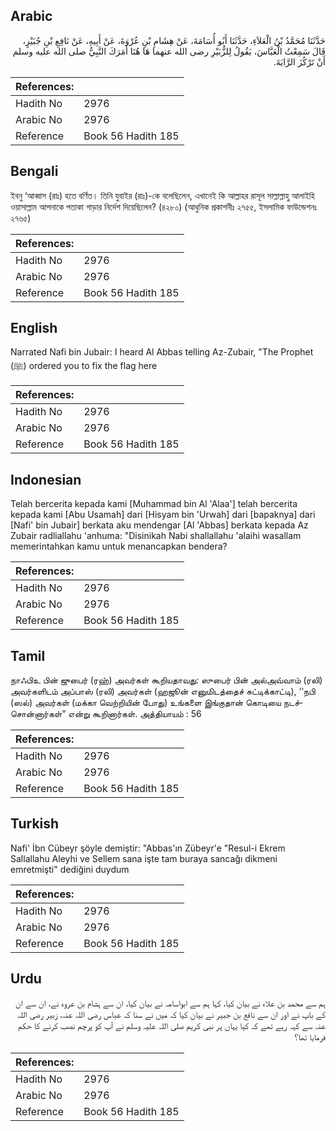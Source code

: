 ## Arabic


<div dir="rtl" lang="ar" style={{fontSize:'larger',backgroundColor:'#f8f9fa',padding:20}}>
حَدَّثَنَا مُحَمَّدُ بْنُ الْعَلاَءِ، حَدَّثَنَا أَبُو أُسَامَةَ، عَنْ هِشَامِ بْنِ عُرْوَةَ، عَنْ أَبِيهِ، عَنْ نَافِعِ بْنِ جُبَيْرٍ، قَالَ سَمِعْتُ الْعَبَّاسَ، يَقُولُ لِلزُّبَيْرِ رضى الله عنهما هَا هُنَا أَمَرَكَ النَّبِيُّ صلى الله عليه وسلم أَنْ تَرْكُزَ الرَّايَةَ‏.‏
</div>
<div style={{backgroundColor:'#f8f9fa',padding:20, marginBottom: 10}}><table> <thead> <tr> <th>References:</th> <th></th> </tr> </thead> <tbody><tr><td>Hadith No</td><td>2976</td></tr><tr><td>Arabic No</td><td>2976</td></tr><tr><td>Reference</td><td>Book 56 Hadith 185</td></tr></tbody></table></div>

## Bengali


<div dir="ltr" lang="bn" style={{fontSize:'larger',backgroundColor:'#f8f9fa',padding:20}}>
ইবনু ‘আব্বাস (রাঃ) হতে বর্ণিত। তিনি যুবাইর (রাঃ)-কে বলেছিলেন, এখানেই কি আল্লাহর রাসূল সাল্লাল্লাহু আলাইহি ওয়াসাল্লাম আপনাকে পতাকা গাড়ার নির্দেশ দিয়েছিলেন? (৪২৮০) (আধুনিক প্রকাশনীঃ ২৭৫৫, ইসলামিক ফাউন্ডেশনঃ ২৭৬৫)
</div>
<div style={{backgroundColor:'#f8f9fa',padding:20, marginBottom: 10}}><table> <thead> <tr> <th>References:</th> <th></th> </tr> </thead> <tbody><tr><td>Hadith No</td><td>2976</td></tr><tr><td>Arabic No</td><td>2976</td></tr><tr><td>Reference</td><td>Book 56 Hadith 185</td></tr></tbody></table></div>

## English


<div dir="ltr" lang="en" style={{fontSize:'larger',backgroundColor:'#f8f9fa',padding:20}}>
Narrated Nafi bin Jubair: I heard Al Abbas telling Az-Zubair, "The Prophet (ﷺ) ordered you to fix the flag here
</div>
<div style={{backgroundColor:'#f8f9fa',padding:20, marginBottom: 10}}><table> <thead> <tr> <th>References:</th> <th></th> </tr> </thead> <tbody><tr><td>Hadith No</td><td>2976</td></tr><tr><td>Arabic No</td><td>2976</td></tr><tr><td>Reference</td><td>Book 56 Hadith 185</td></tr></tbody></table></div>

## Indonesian


<div dir="ltr" lang="id" style={{fontSize:'larger',backgroundColor:'#f8f9fa',padding:20}}>
Telah bercerita kepada kami [Muhammad bin Al 'Alaa'] telah bercerita kepada kami [Abu Usamah] dari [Hisyam bin 'Urwah] dari [bapaknya] dari [Nafi' bin Jubair] berkata aku mendengar [Al 'Abbas] berkata kepada Az Zubair radliallahu 'anhuma: "Disinikah Nabi shallallahu 'alaihi wasallam memerintahkan kamu untuk menancapkan bendera?
</div>
<div style={{backgroundColor:'#f8f9fa',padding:20, marginBottom: 10}}><table> <thead> <tr> <th>References:</th> <th></th> </tr> </thead> <tbody><tr><td>Hadith No</td><td>2976</td></tr><tr><td>Arabic No</td><td>2976</td></tr><tr><td>Reference</td><td>Book 56 Hadith 185</td></tr></tbody></table></div>

## Tamil


<div dir="ltr" lang="ta" style={{fontSize:'larger',backgroundColor:'#f8f9fa',padding:20}}>
நாஃபிஉ பின் ஜுபைர் (ரஹ்) அவர்கள் கூறியதாவது: ஸுபைர் பின் அல்அவ்வாம் (ரலி) அவர்களிடம் அப்பாஸ் (ரலி) அவர்கள் (ஹஜூன் எனுமிடத்தைச் சுட்டிக்காட்டி), ‘‘நபி (ஸல்) அவர்கள் (மக்கா வெற்றியின் போது) உங்களை இங்குதான் கொடியை நடச்சொன்னார்கள்” என்று கூறினார்கள். அத்தியாயம் : 56
</div>
<div style={{backgroundColor:'#f8f9fa',padding:20, marginBottom: 10}}><table> <thead> <tr> <th>References:</th> <th></th> </tr> </thead> <tbody><tr><td>Hadith No</td><td>2976</td></tr><tr><td>Arabic No</td><td>2976</td></tr><tr><td>Reference</td><td>Book 56 Hadith 185</td></tr></tbody></table></div>

## Turkish


<div dir="ltr" lang="tr" style={{fontSize:'larger',backgroundColor:'#f8f9fa',padding:20}}>
Nafi' İbn Cübeyr şöyle demiştir: "Abbas'ın Zübeyr'e "Resul-i Ekrem Sallallahu Aleyhi ve Sellem sana işte tam buraya sancağı dikmeni emretmişti" dediğini duydum
</div>
<div style={{backgroundColor:'#f8f9fa',padding:20, marginBottom: 10}}><table> <thead> <tr> <th>References:</th> <th></th> </tr> </thead> <tbody><tr><td>Hadith No</td><td>2976</td></tr><tr><td>Arabic No</td><td>2976</td></tr><tr><td>Reference</td><td>Book 56 Hadith 185</td></tr></tbody></table></div>

## Urdu


<div dir="rtl" lang="ur" style={{fontSize:'larger',backgroundColor:'#f8f9fa',padding:20}}>
ہم سے محمد بن علاء نے بیان کیا، کہا ہم سے ابواسامہ نے بیان کیا، ان سے ہشام بن عروہ نے، ان سے ان کے باپ نے اور ان سے نافع بن جبیر نے بیان کیا کہ میں نے سنا کہ عباس رضی اللہ عنہ، زبیر رضی اللہ عنہ سے کہہ رہے تھے کہ کیا یہاں پر نبی کریم صلی اللہ علیہ وسلم نے آپ کو پرچم نصب کرنے کا حکم فرمایا تھا؟
</div>
<div style={{backgroundColor:'#f8f9fa',padding:20, marginBottom: 10}}><table> <thead> <tr> <th>References:</th> <th></th> </tr> </thead> <tbody><tr><td>Hadith No</td><td>2976</td></tr><tr><td>Arabic No</td><td>2976</td></tr><tr><td>Reference</td><td>Book 56 Hadith 185</td></tr></tbody></table></div>